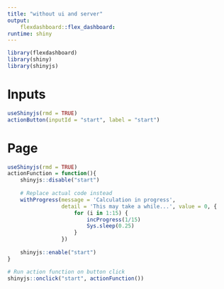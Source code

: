 ```yaml
---
title: "without ui and server"
output: 
    flexdashboard::flex_dashboard:
runtime: shiny
---
```


```r
library(flexdashboard)
library(shiny)
library(shinyjs)
```

# Inputs {.sidebar}

```r
useShinyjs(rmd = TRUE)
actionButton(inputId = "start", label = "start")
```


# Page

```r
useShinyjs(rmd = TRUE)
actionFunction = function(){
    shinyjs::disable("start")
    
    # Replace actual code instead
    withProgress(message = 'Calculation in progress',
                 detail = 'This may take a while...', value = 0, {
                     for (i in 1:15) {
                         incProgress(1/15)
                         Sys.sleep(0.25)
                     }
                 })
    
    shinyjs::enable("start")
}

# Run action function on button click  
shinyjs::onclick("start", actionFunction())
```

